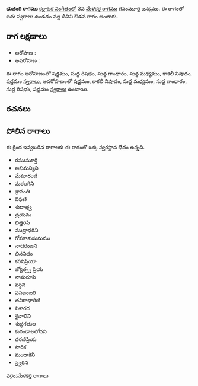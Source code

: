 {{Infobox ragam
	| name          	= భుజింగి
	| synonym	    	= 
	| mela          	= 
	| chakra        	= 
	| janaka        	= 
	| type          	= ఔడవ
	| arohanam      	= {{svaraC|S|R1|G1|M1|N3|S'}} 
	| avarohanam    	= {{svaraC|S'|N3|M1|G1|R1|S}}
	| jeeva         	=
	| chhaya        	=
	| nyasa         	=
	| vishesha      	= 
	| equivalent  		= 
}}
{{కర్ణాటక సంగీత రాగాలు}}
'''భుజింగి రాగము''' [[కర్ణాటక సంగీతం]]లో 3వ [[మేళకర్త రాగము]] గనంమూర్తి జన్యము.  ఈ రాగంలో ఐదు స్వరాలు ఉండడం వల్ల దీనిని ఔడవ రాగం అంటారు.


==రాగ లక్షణాలు==


* ఆరోహణ : {{svaraC|S|R1|G1|M1|N3|S'}} 
* అవరోహణ : {{svaraC|S'|N3|M1|G1|R1|S}}

ఈ రాగం ఆరోహణంలో షడ్జమం, సుద్ద రిషభం, సుద్ద గాంధారం, సుద్ద మధ్యమం, కాకలీ నిషాదం, షడ్జమం [[స్వరాలు]], అవరోహణంలో షడ్జమం, కాకలీ నిషాదం, సుద్ద మధ్యమం, సుద్ద గాంధారం, సుద్ద రిషభం, షడ్జమం [[స్వరాలు]] ఉంటాయి.

==రచనలు==



==పోలిన రాగాలు==
ఈ క్రింద ఇవ్వబడిన రాగాలకు ఈ రాగంతో ఒక్క స్వరస్థాన భేదం ఉన్నది.
* రఘుమూర్తి
* అభిమన్యిని
* మేఘారంజీ
* మరలగిని
* శ్రావంతి
* విఫణి
* శుదాత్త్వ
* త్రయమ
* చిత్తరపి
* ముద్రాధరిని
* గోపకాకుసుమము
* నాదరంజని
* భిననిదం
* కరినిప్రియా
* జ్యోత్స్న ప్రియ
* నామరూపి
* వర్ధిని
* వనజంబరి
* తనిరాధారిణి
* విశారద
* శైవాలిని
* శుధ్ధగతుల
* కురండాలలోచని
* ధరణిప్రియ
* సారిక
* మందాకినీ
* స్వైరిని



[[వర్గం:మేళకర్త రాగాలు]]